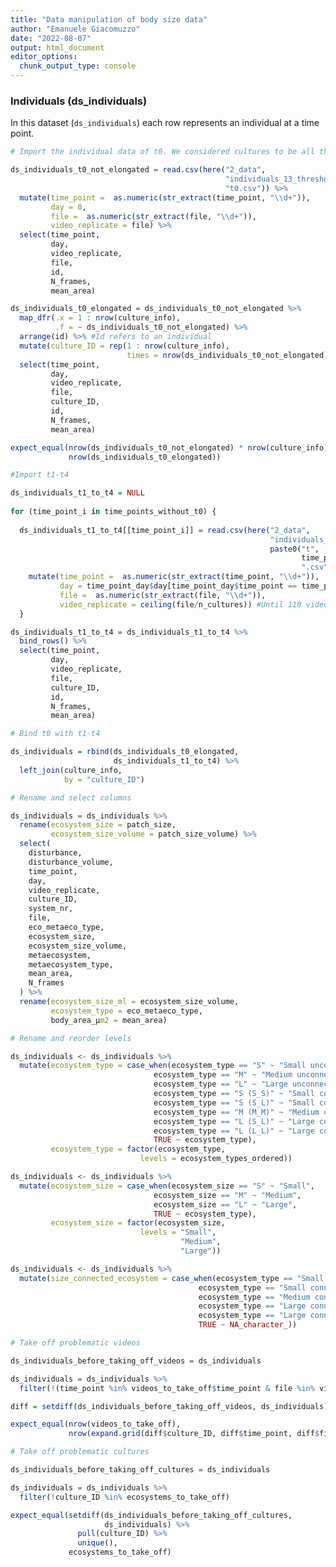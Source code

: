 ```yaml
---
title: "Data manipulation of body size data"
author: "Emanuele Giacomuzzo"
date: "2022-08-07"
output: html_document
editor_options: 
  chunk_output_type: console
---
```


### Individuals (ds_individuals)

In this dataset (`ds_individuals`) each row represents an individual at a time point.

```r

# Import the individual data of t0. We considered cultures to be all the same at the beginning (t0). Because of this reason, we filmed only the bottles from which cultures were assembled. Because we want to plot also t0 for the different treatments, we want to assign the video of bottles to all cultures at t0.

ds_individuals_t0_not_elongated = read.csv(here("2_data", 
                                                "individuals_13_threshold", 
                                                "t0.csv")) %>%
  mutate(time_point =  as.numeric(str_extract(time_point, "\\d+")),
         day = 0,
         file =  as.numeric(str_extract(file, "\\d+")),
         video_replicate = file) %>%
  select(time_point,
         day,
         video_replicate,
         file,
         id,
         N_frames,
         mean_area)

ds_individuals_t0_elongated = ds_individuals_t0_not_elongated %>%
  map_dfr(.x = 1 : nrow(culture_info),
          .f = ~ ds_individuals_t0_not_elongated) %>% 
  arrange(id) %>% #Id refers to an individual
  mutate(culture_ID = rep(1 : nrow(culture_info),
                          times = nrow(ds_individuals_t0_not_elongated))) %>%
  select(time_point,
         day,
         video_replicate,
         file,
         culture_ID,
         id,
         N_frames,
         mean_area)

expect_equal(nrow(ds_individuals_t0_not_elongated) * nrow(culture_info),
             nrow(ds_individuals_t0_elongated))
```

```r

#Import t1-t4

ds_individuals_t1_to_t4 = NULL
  
for (time_point_i in time_points_without_t0) {
  
  ds_individuals_t1_to_t4[[time_point_i]] = read.csv(here("2_data", 
                                                          "individuals_13_threshold", 
                                                          paste0("t", 
                                                                 time_point_i, 
                                                                 ".csv"))) %>%
    mutate(time_point =  as.numeric(str_extract(time_point, "\\d+")),
           day = time_point_day$day[time_point_day$time_point == time_point_i],
           file =  as.numeric(str_extract(file, "\\d+")),
           video_replicate = ceiling(file/n_cultures)) #Until 110 video replicate = 1, then 2
  }

ds_individuals_t1_to_t4 = ds_individuals_t1_to_t4 %>%
  bind_rows() %>%
  select(time_point,
         day,
         video_replicate,
         file,
         culture_ID,
         id,
         N_frames,
         mean_area)
```

```r

# Bind t0 with t1-t4

ds_individuals = rbind(ds_individuals_t0_elongated,
                       ds_individuals_t1_to_t4) %>%
  left_join(culture_info,
            by = "culture_ID") 
```

```r

# Rename and select columns

ds_individuals = ds_individuals %>% 
  rename(ecosystem_size = patch_size,
         ecosystem_size_volume = patch_size_volume) %>%
  select(
    disturbance,
    disturbance_volume,
    time_point,
    day,
    video_replicate,
    culture_ID,
    system_nr,
    file,
    eco_metaeco_type,
    ecosystem_size,
    ecosystem_size_volume,
    metaecosystem,
    metaecosystem_type,
    mean_area,
    N_frames
  ) %>%
  rename(ecosystem_size_ml = ecosystem_size_volume,
         ecosystem_type = eco_metaeco_type,
         body_area_µm2 = mean_area)
```

```r

# Rename and reorder levels

ds_individuals <- ds_individuals %>%
  mutate(ecosystem_type = case_when(ecosystem_type == "S" ~ "Small unconnected",
                                ecosystem_type == "M" ~ "Medium unconnected",
                                ecosystem_type == "L" ~ "Large unconnected",
                                ecosystem_type == "S (S_S)" ~ "Small connected to small",
                                ecosystem_type == "S (S_L)" ~ "Small connected to large",
                                ecosystem_type == "M (M_M)" ~ "Medium connected to medium",
                                ecosystem_type == "L (S_L)" ~ "Large connected to small",
                                ecosystem_type == "L (L_L)" ~ "Large connected to large",
                                TRUE ~ ecosystem_type),
         ecosystem_type = factor(ecosystem_type,
                             levels = ecosystem_types_ordered))

ds_individuals <- ds_individuals %>%
  mutate(ecosystem_size = case_when(ecosystem_size == "S" ~ "Small",
                                ecosystem_size == "M" ~ "Medium",
                                ecosystem_size == "L" ~ "Large",
                                TRUE ~ ecosystem_type),
         ecosystem_size = factor(ecosystem_size,
                             levels = "Small", 
                                      "Medium", 
                                      "Large"))

ds_individuals <- ds_individuals %>%
  mutate(size_connected_ecosystem = case_when(ecosystem_type == "Small connected to small" ~ "Small",
                                          ecosystem_type == "Small connected to large" ~ "Large",
                                          ecosystem_type == "Medium connected to medium" ~ "Medium",
                                          ecosystem_type == "Large connected to large" ~ "Large",
                                          ecosystem_type == "Large connected to small" ~ "Small",
                                          TRUE ~ NA_character_))
```

```r

# Take off problematic videos

ds_individuals_before_taking_off_videos = ds_individuals

ds_individuals = ds_individuals %>%
  filter(!(time_point %in% videos_to_take_off$time_point & file %in% videos_to_take_off$file))

diff = setdiff(ds_individuals_before_taking_off_videos, ds_individuals)

expect_equal(nrow(videos_to_take_off),
             nrow(expand.grid(diff$culture_ID, diff$time_point, diff$file) %>% unique()))
```

```r

# Take off problematic cultures 

ds_individuals_before_taking_off_cultures = ds_individuals

ds_individuals = ds_individuals %>%
  filter(!culture_ID %in% ecosystems_to_take_off)

expect_equal(setdiff(ds_individuals_before_taking_off_cultures, 
                     ds_individuals) %>% 
               pull(culture_ID) %>% 
               unique(),
             ecosystems_to_take_off)
```